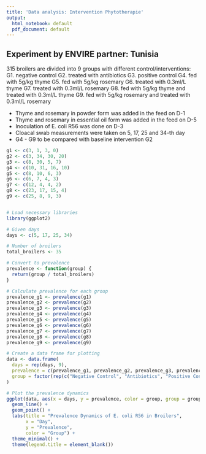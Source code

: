 ---
title: 'Data analysis: Intervention Phytotherapie'
output:
  html_notebook: default
  pdf_document: default
---

## Experiment by ENVIRE partner: Tunisia

$315$ broilers are divided into $9$ groups with different control/interventions:
G1. negative control 
G2. treated with antibiotics
G3. positive control 
G4. fed with 5g/kg thyme
G5. fed with 5g/kg rosemary
G6. treated with 0.3ml/L thyme
G7. treated with 0.3ml/L rosemary
G8. fed with 5g/kg thyme and treated with 0.3ml/L thyme
G9. fed with 5g/kg rosemary and treated with 0.3ml/L rosemary

- Thyme and rosemary in powder form was added in the feed on D-1
- Thyme and rosemary in essential oil form was added in the feed on D-5
- Inoculation of E. coli R56 was done on D-3
- Cloacal swab measurements were taken on $5$, $17$, $25$ and $34$-th day
- G4 - G9 to be compared with baseline intervention G2

```{r, include=FALSE}
g1 <- c(3, 1, 3, 0)
g2 <- c(3, 34, 30, 20)
g3 <- c(8, 30, 5, 7)
g4 <- c(10, 31, 16, 10)
g5 <- c(8, 10, 6, 3)
g6 <- c(6, 7, 4, 3)
g7 <- c(12, 4, 4, 2)
g8 <- c(23, 17, 15, 4)
g9 <- c(25, 8, 9, 3)


# Load necessary libraries
library(ggplot2)

# Given days
days <- c(5, 17, 25, 34)

# Number of broilers
total_broilers <- 35

# Convert to prevalence
prevalence <- function(group) {
  return(group / total_broilers)
}

# Calculate prevalence for each group
prevalence_g1 <- prevalence(g1)
prevalence_g2 <- prevalence(g2)
prevalence_g3 <- prevalence(g3)
prevalence_g4 <- prevalence(g4)
prevalence_g5 <- prevalence(g5)
prevalence_g6 <- prevalence(g6)
prevalence_g7 <- prevalence(g7)
prevalence_g8 <- prevalence(g8)
prevalence_g9 <- prevalence(g9)

# Create a data frame for plotting
data <- data.frame(
  days = rep(days, 9),
  prevalence = c(prevalence_g1, prevalence_g2, prevalence_g3, prevalence_g4, prevalence_g5, prevalence_g6, prevalence_g7, prevalence_g8, prevalence_g9),
  group = factor(rep(c("Negative Control", "Antibiotics", "Positive Control", "5g/kg Thyme", "5g/kg Rosemary", "0.3ml/L Thyme", "0.3ml/L Rosemary", "5g/kg Thyme + 0.3ml/L Thyme", "5g/kg Rosemary + 0.3ml/L Rosemary"), each = 4))
)
```


```{r, include=TRUE}
# Plot the prevalence dynamics
ggplot(data, aes(x = days, y = prevalence, color = group, group = group)) +
  geom_line() +
  geom_point() +
  labs(title = "Prevalence Dynamics of E. coli R56 in Broilers",
       x = "Day",
       y = "Prevalence",
       color = "Group") +
  theme_minimal() +
  theme(legend.title = element_blank())

```

